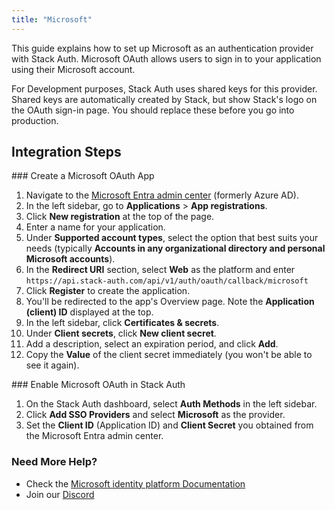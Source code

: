```yaml
---
title: "Microsoft"
---
```


This guide explains how to set up Microsoft as an authentication provider with Stack Auth. Microsoft OAuth allows users to sign in to your application using their Microsoft account.

<Info>
For Development purposes, Stack Auth uses shared keys for this provider. Shared keys are automatically created by Stack, but show Stack's logo on the OAuth sign-in page.
You should replace these before you go into production.
</Info>

## Integration Steps

<Steps>
  <Step>
  ### Create a Microsoft OAuth App
  
  1. Navigate to the [Microsoft Entra admin center](https://entra.microsoft.com/) (formerly Azure AD).
  2. In the left sidebar, go to **Applications** > **App registrations**.
  3. Click **New registration** at the top of the page.
  4. Enter a name for your application.
  5. Under **Supported account types**, select the option that best suits your needs (typically **Accounts in any organizational directory and personal Microsoft accounts**).
  6. In the **Redirect URI** section, select **Web** as the platform and enter `https://api.stack-auth.com/api/v1/auth/oauth/callback/microsoft`
  7. Click **Register** to create the application.
  8. You'll be redirected to the app's Overview page. Note the **Application (client) ID** displayed at the top.
  9. In the left sidebar, click **Certificates & secrets**.
  10. Under **Client secrets**, click **New client secret**.
  11. Add a description, select an expiration period, and click **Add**.
  12. Copy the **Value** of the client secret immediately (you won't be able to see it again).
  </Step>
  <Step>
  ### Enable Microsoft OAuth in Stack Auth
  
  1. On the Stack Auth dashboard, select **Auth Methods** in the left sidebar.
  2. Click **Add SSO Providers** and select **Microsoft** as the provider.
  3. Set the **Client ID** (Application ID) and **Client Secret** you obtained from the Microsoft Entra admin center.
  </Step>
</Steps>

### Need More Help?

- Check the [Microsoft identity platform Documentation](https://docs.microsoft.com/en-us/azure/active-directory/develop/)
- Join our [Discord](https://discord.stack-auth.com)
